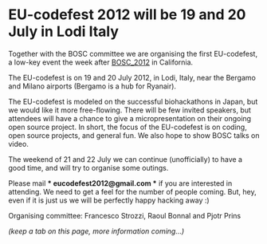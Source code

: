 = EU-codefest 2012 will be 19 and 20 July in Lodi Italy =

Together with the BOSC committee we are organising the first EU-codefest, a low-key event the week after [[BOSC_2012]] in California. 

The EU-codefest is on 19 and 20 July 2012, in Lodi, Italy, near the Bergamo and Milano airports (Bergamo is a hub for Ryanair).

The EU-codefest is modeled on the successful biohackathons in Japan, but we would like it more free-flowing. There will be few invited speakers, but attendees will have a chance to give a micropresentation on their ongoing open source project. In short, the focus of the EU-codefest is on coding, open source projects, and general fun. We also hope to show BOSC talks on video.

The weekend of 21 and 22 July we can continue (unofficially) to have a good time, and will try to organise some outings.

Please mail '''* eucodefest2012@gmail.com *''' if you are interested in attending. We need to get a feel for the number of people coming. But, hey, even if it is just us we will be perfectly happy hacking away :)

Organising committee: Francesco Strozzi, Raoul Bonnal and Pjotr Prins

''(keep a tab on this page, more information coming...)''